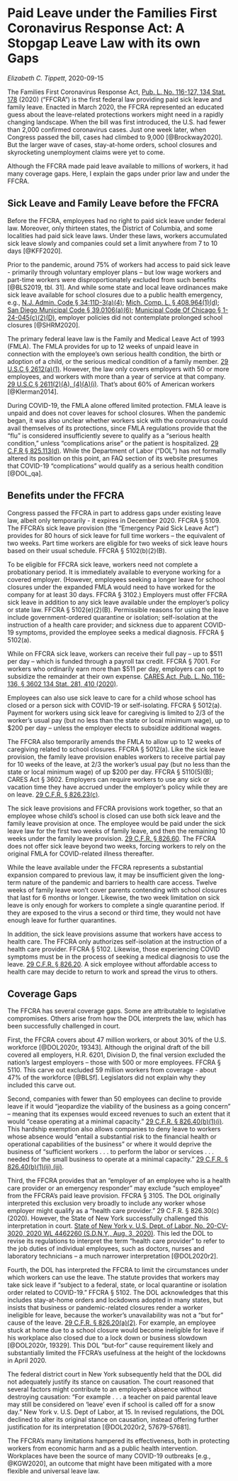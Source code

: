 # Paid Leave under the Families First Coronavirus Response Act: A Stopgap Leave Law with its own Gaps

_Elizabeth C. Tippett_, 2020-09-15

The Families First Coronavirus Response Act, [Pub. L. No. 116-127, 134 Stat. 178](https://www.govinfo.gov/content/pkg/PLAW-116publ127/uslm/PLAW-116publ127.xml) (2020) ("FFCRA") is the first federal law providing paid sick leave and family leave.  Enacted in March 2020, the FFCRA represented an educated guess about the leave-related protections workers might need in a rapidly changing landscape. When the bill was first introduced, the U.S. had fewer than 2,000 confirmed coronavirus cases. Just one week later, when Congress passed the bill, cases had climbed to 9,000 [@Brockway2020]. But the larger wave of cases, stay-at-home orders, school closures and skyrocketing unemployment claims were yet to come.

Although the FFCRA made paid leave available to millions of workers, it had many coverage gaps. Here, I explain the gaps under prior law and under the FFCRA.

## Sick Leave and Family Leave before the FFCRA

Before the FFCRA, employees had no right to paid sick leave under federal law.  Moreover, only thirteen states, the District of Columbia, and some localities had paid sick leave laws. Under these laws, workers accumulated sick leave slowly and companies could set a limit anywhere from 7 to 10 days [@KFF2020].

Prior to the pandemic, around 75% of workers had access to paid sick leave - primarily through voluntary employer plans – but low wage workers and part-time workers were disproportionately excluded from such benefits [@BLS2019, tbl. 31]. And while some state and local leave ordinances make sick leave available for school closures due to a public health emergency, e.g., [N.J. Admin. Code § 34:11D-3(a)(4)](https://nj.gov/labor/wagehour/lawregs/nj_state_wage_and_hour_laws_and_regulations.html#11D3); [Mich. Comp. L. § 408.964(1)(d)]( https://www.legislature.mi.gov/(S(5ef2hasxpmojpxjmdaztaamo))/printDocument.aspx?objectName=mcl-408-964&version=txt); [San Diego Municipal Code § 39.0106(a)(6)]( http://docs.sandiego.gov/municode/MuniCodeChapter03/Ch03Art09Division01.pdf); [Municipal Code Of Chicago § 1-24-045(c)(2)(D)]( https://codelibrary.amlegal.com/codes/chicago/latest/chicago_il/0-0-0-2439623), employer policies did not contemplate prolonged school closures [@SHRM2020].

The primary federal leave law is the Family and Medical Leave Act of 1993 (FMLA). The FMLA provides for up to 12 weeks of unpaid leave in connection with the employee's own serious health condition, the birth or adoption of a child, or the serious medical condition of a family member. [29 U.S.C § 2612(a)(1)](https://www.govinfo.gov/content/pkg/USCODE-2018-title29/html/USCODE-2018-title29-chap28-subchapI-sec2612.htm).  However, the law only covers employers with 50 or more employees, and workers with more than a year of service at that company. [29 U.S.C § 2611(2)(A), (4)(A)(i)](https://www.govinfo.gov/content/pkg/USCODE-2018-title29/html/USCODE-2018-title29-chap28-subchapI-sec2611.htm).  That's about 60% of American workers [@Klerman2014].

During COVID-19, the FMLA alone offered limited protection. FMLA leave is unpaid and does not cover leaves for school closures.  When the pandemic began, it was also unclear whether workers sick with the coronavirus could avail themselves of its protections, since FMLA regulations provide that the "flu" is considered insufficiently severe to qualify as a "serious health condition," unless "complications arise" or the patient is hospitalized. [29 C.F.R § 825.113(d)](https://www.ecfr.gov/cgi-bin/text-idx?SID=1035c4294d6968b002f8cc837ff5ab78&mc=true&node=se29.3.825_1113&rgn=div8). While the Department of Labor ("DOL") has not formally altered its position on this point, an FAQ section of its website presumes that COVID-19 "complications" would qualify as a serious health condition [@DOL_qa].

## Benefits under the FFCRA

Congress passed the FFCRA in part to address gaps under existing leave law, albeit only temporarily - it expires in December 2020. FFCRA § 5109. The FFCRA's sick leave provision (the "Emergency Paid Sick Leave Act") provides for 80 hours of sick leave for full time workers -- the equivalent of two weeks.  Part time workers are eligible for two weeks of sick leave hours based on their usual schedule. FFCRA § 5102(b)(2)(B).

To be eligible for FFCRA sick leave, workers need not complete a probationary period.  It is immediately available to everyone working for a covered employer. (However, employees seeking a longer leave for school closures under the expanded FMLA would need to have worked for the company for at least 30 days. FFCRA § 3102.)  Employers must offer FFCRA sick leave in addition to any sick leave available under the employer's policy or state law. FFCRA § 5102(e)(2)(B).  Permissible reasons for using the leave include government-ordered quarantine or isolation; self-isolation at the instruction of a health care provider; and sickness due to apparent COVID-19 symptoms, provided the employee seeks a medical diagnosis. FFCRA § 5102(a).

While on FFCRA sick leave, workers can receive their full pay -- up to $511 per day -- which is funded through a payroll tax credit. FFCRA § 7001.  For workers who ordinarily earn more than \$511 per day, employers can opt to subsidize the remainder at their own expense. [CARES Act, Pub. L. No. 116-136, § 3602 134 Stat. 281, 410 (2020)](https://www.govinfo.gov/content/pkg/PLAW-116publ136/uslm/PLAW-116publ136.xml).  

Employees can also use sick leave to care for a child whose school has closed or a person sick with COVID-19 or self-isolating. FFCRA § 5012(a).  Payment for workers using sick leave for caregiving is limited to 2/3 of the worker's usual pay (but no less than the state or local minimum wage), up to $200 per day -- unless the employer elects to subsidize additional wages.

The FFCRA also temporarily amends the FMLA to allow up to 12 weeks of caregiving related to school closures. FFCRA § 5012(a).  Like the sick leave provision, the family leave provision enables workers to receive partial pay for 10 weeks of the leave, at 2/3 the worker's usual pay (but no less than the state or local minimum wage) of up $200 per day. FFCRA § 5110(5)(B); CARES Act § 3602.  Employers can require workers to use any sick or vacation time they have accrued under the employer's policy while they are on leave. [29 C.F.R. § 826.23(c)](https://www.ecfr.gov/cgi-bin/text-idx?SID=1035c4294d6968b002f8cc837ff5ab78&mc=true&node=se29.3.826_123&rgn=div8).

The sick leave provisions and FFCRA provisions work together, so that an employee whose child's school is closed can use both sick leave and the family leave provision at once. The employee would be paid under the sick leave law for the first two weeks of family leave, and then the remaining 10 weeks under the family leave provision. [29 C.F.R. § 826.60](https://www.ecfr.gov/cgi-bin/retrieveECFR?gp=&SID=1035c4294d6968b002f8cc837ff5ab78&mc=true&n=pt29.3.826&r=PART&ty=HTML#se29.3.826_160). The FFCRA does not offer sick leave beyond two weeks, forcing workers to rely on the original FMLA for COVID-related illness thereafter.

While the leave available under the FFCRA represents a substantial expansion compared to previous law, it may be insufficient given the long-term nature of the pandemic and  barriers to health care access.  Twelve weeks of family leave won’t cover parents contending with school closures that last for 6 months or longer.  Likewise, the two week limitation on sick leave is only enough for workers to complete a single quarantine period.  If they are exposed to the virus a second or third time, they would not have enough leave for further quarantines.

In addition, the sick leave provisions assume that workers have access to health care.  The FFCRA only authorizes self-isolation at the instruction of a health care provider.  FFCRA § 5102. Likewise, those experiencing COVID symptoms must be in the process of seeking a medical diagnosis to use the leave.  [29 C.F.R. § 826.20](https://www.ecfr.gov/cgi-bin/retrieveECFR?gp=&SID=1035c4294d6968b002f8cc837ff5ab78&mc=true&n=pt29.3.826&r=PART&ty=HTML#se29.3.826_160).  A sick employee without affordable access to health care may decide to return to work and spread the virus to others.

## Coverage Gaps

The FFCRA has several coverage gaps.  Some are attributable to legislative compromises. Others arise from how the DOL interprets the law, which has been successfully challenged in court.

First, the FFCRA covers about 47 million workers, or about 30% of the U.S. workforce [@DOL2020r, 19343].  Although the original draft of the bill covered all employers, H.R. 6201, Division D, the final version excluded the nation's largest employers -- those with 500 or more employees. FFCRA § 5110. This carve out excluded 59 million workers from coverage - about 47% of the workforce [@BLSf]. Legislators did not explain why they included this carve out.

Second, companies with fewer than 50 employees can decline to provide leave if it would "jeopardize the viability of the business as a going concern" -- meaning that its expenses would exceed revenues to such an extent that it would "cease operating at a minimal capacity." [29 C.F.R. § 826.40(b)(1)(i)](https://www.ecfr.gov/cgi-bin/retrieveECFR?gp=&SID=1035c4294d6968b002f8cc837ff5ab78&mc=true&n=pt29.3.826&r=PART&ty=HTML#se29.3.826_140).  This hardship exemption also allows companies to deny leave to workers whose absence would "entail a substantial risk to the financial health or operational capabilities of the business" or where it would deprive the business of "sufficient workers . . . to perform the labor or services . . . needed for the small business to operate at a minimal capacity." [29 C.F.R. § 826.40(b)(1)(ii),(iii)](https://www.ecfr.gov/cgi-bin/retrieveECFR?gp=&SID=1035c4294d6968b002f8cc837ff5ab78&mc=true&n=pt29.3.826&r=PART&ty=HTML#se29.3.826_140).

Third, the FFCRA provides that an "employer of an employee who is a health care provider or an emergency responder" may exclude "such employee" from the FFCRA's paid leave provision. FFCRA § 3105. The DOL originally interpreted this exclusion very broadly to include any worker whose employer might qualify as a "health care provider." 29 C.F.R. § 826.30(c) (2020). However, the State of New York successfully challenged this interpretation in court. [State of New York v. U.S. Dept. of Labor, No. 20-CV-3020, 2020 WL 4462260 (S.D.N.Y., Aug. 3, 2020)](https://nysd.uscourts.gov/sites/default/files/2020-08/State%20of%20New%20York%20v.%20United%20States%20Department%20of%20Labor%20et%20al%2C%2020-cv-3020%20%28JPO%29.pdf). This led the DOL to revise its regulations to interpret the term "health care provider" to refer to the job duties of individual employees, such as doctors, nurses and laboratory technicians – a much narrower interpretation [@DOL2020r2].

Fourth, the DOL has interpreted the FFCRA to limit the circumstances under which workers can use the leave. The statute provides that workers may take sick leave if "subject to a federal, state, or local quarantine or isolation order related to COVID-19." FFCRA § 5102.  The DOL acknowledges that this includes stay-at-home orders and lockdowns adopted in many states, but insists that business or pandemic-related closures render a worker ineligible for leave, because the worker's unavailability was not a "but for" cause of the leave. [29 C.F.R. § 826.20(a)(2)](https://www.ecfr.gov/cgi-bin/retrieveECFR?gp=&SID=1035c4294d6968b002f8cc837ff5ab78&mc=true&n=pt29.3.826&r=PART&ty=HTML#se29.3.826_120).  For example, an employee stuck at home due to a school closure would become ineligible for leave if his workplace also closed due to a lock down or business slowdown [@DOL2020r, 19329]. This DOL "but-for" cause requirement likely and substantially limited the FFCRA's usefulness at the height of the lockdowns in April 2020. 

The federal district court in New York subsequently held that the DOL did not adequately justify its stance on causation. The court reasoned that several factors might contribute to an employee's absence without destroying causation: "For example . . . a teacher on paid parental leave may still be considered on 'leave' even if school is called off for a snow day." New York v. U.S. Dept of Labor, at 15.  In revised regulations, the DOL declined to alter its original stance on causation, instead offering further justification for its interpretation [@DOL2020r2, 57679-57681].

The FFCRA’s many limitations hampered its effectiveness, both in protecting workers from economic harm and as a public health intervention.  Workplaces have been the source of many COVID-19 outbreaks [e.g., @KGW2020], an outcome that might have been mitigated with a more flexible and universal leave law.

